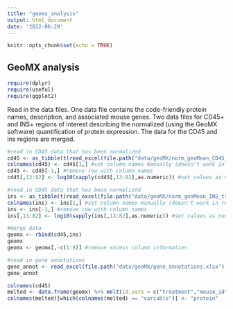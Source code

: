 ```yaml
---
title: "geomx_analysis"
output: html_document
date: '2022-06-29'
---
```


```r
knitr::opts_chunk$set(echo = TRUE)
```

## GeoMX analysis

```r
require(dplyr)
require(useful)
require(ggplot2)
```

Read in the data files. One data file contains the code-friendly protein names, description, and associated mouse genes. Two data files for CD45+ and INS+ regions of interest describing the normalized (using the GeoMX software) quantification of protein expression. The data for the CD45 and ins regions are merged.

```r
#read in CD45 data that has been normalized
cd45 <- as_tibble(t(read_excel(file.path("data/geoMX/norm_geoMean_CD45_trimmed.xlsx"))))
colnames(cd45) <- cd45[1,] #set column names manually (doesn't work in read_excel)
cd45 <- cd45[-1,] #remove row with column names
cd45[,13:82] <- log10(sapply(cd45[,13:82],as.numeric)) #set values as numeric

#read in CD45 data that has been normalized
ins <- as_tibble(t(read_excel(file.path("data/geoMX/norm_geoMean_INS_trimmed.xlsx"))))
colnames(ins) <- ins[1,] #set column names manually (doesn't work in read_excel)
ins <- ins[-1,] #remove row with column names
ins[,13:82] <- log10(sapply(ins[,13:82],as.numeric)) #set values as numeric

#merge data
geomx <- rbind(cd45,ins)
geomx
geomx <- geomx[,-c(1:8)] #remove excess column information

#read in gene annotations
gene_annot <- read_excel(file.path("data/geoMX/gene_annotations.xlsx"), col_names = T)
gene_annot
```

```r
colnames(cd45)
melted <- data.frame(geomx) %>% melt(id.vars = c("treatment","mouse_id","islet_score","label"))
colnames(melted)[which(colnames(melted) == "variable")] <- "protein"

```
